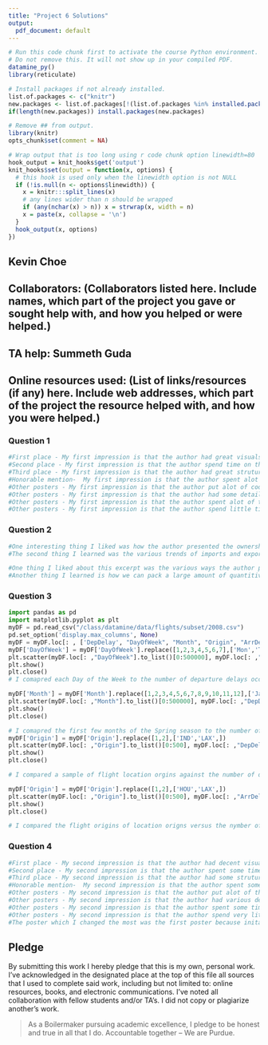 ```yaml
---
title: "Project 6 Solutions"
output:
  pdf_document: default
---
```


```r
# Run this code chunk first to activate the course Python environment.
# Do not remove this. It will not show up in your compiled PDF.
datamine_py()
library(reticulate)

# Install packages if not already installed.
list.of.packages <- c("knitr")
new.packages <- list.of.packages[!(list.of.packages %in% installed.packages()[,"Package"])]
if(length(new.packages)) install.packages(new.packages)

# Remove ## from output.
library(knitr)
opts_chunk$set(comment = NA)

# Wrap output that is too long using r code chunk option linewidth=80
hook_output = knit_hooks$get('output')
knit_hooks$set(output = function(x, options) {
  # this hook is used only when the linewidth option is not NULL
  if (!is.null(n <- options$linewidth)) {
    x = knitr:::split_lines(x)
    # any lines wider than n should be wrapped
    if (any(nchar(x) > n)) x = strwrap(x, width = n)
    x = paste(x, collapse = '\n')
  }
  hook_output(x, options)
})
```

## Kevin Choe

## Collaborators: (Collaborators listed here. Include names, which part of the project you gave or sought help with, and how you helped or were helped.)
## TA help: Summeth Guda
## Online resources used: (List of links/resources (if any) here. Include web addresses, which part of the project the resource helped with, and how you were helped.)

### Question 1

```python
#First place - My first impression is that the author had great visuals and graphics but some of them were smaller and harder to read.
#Second place - My first impression is that the author spend time on the poster to explain their visuals as there is various descriptions.
#Third place - My first impression is that the author had great struture organizing their visuals and there are lot of colors represening variables.
#Honorable mention-  My first impression is that the author spent alot of time on their poster explaning the complicated conepts in a very simple way to understand.
#Other posters - My first impression is that the author put alot of code but is lacking visuals to explain thier concepts. There was some text but not enough to understand.
#Other posters - My first impression is that the author had some detailed graphics but it was very confusing to follow and grasp what they wanted to display.
#Other posters - My first impression is that the author spent alot of time organizing the plots and it was easy to see their thought process and execution.
#Other posters - My first impression is that the author spend little time putting effort into their poster's aesthetic as it was very basic and did not have much content.
```

### Question 2

```python
#One interesting thing I liked was how the author presented the ownership of government securities. The graph was well presented and I understood how the budget was spread out.
#The second thing I learned was the various trends of imports and exports of England that shifted the balance of trade data. I liked how they included multiple iteratiosn of it.

#One thing I liked about this excerpt was the various ways the author presents their data and shows the reader how to do so and how to display meaning and imapct behind the graphs.
#Another thing I learned is how we can pack a large amount of quantitive information into a small region. This maximizes space and allows the reader to see the various datapoint impact.
```

### Question 3

```python
import pandas as pd
import matplotlib.pyplot as plt
myDF = pd.read_csv("/class/datamine/data/flights/subset/2008.csv")
pd.set_option('display.max_columns', None)
myDF = myDF.loc[: , ['DepDelay', "DayOfWeek", "Month", "Origin", "ArrDelay"]].dropna()
myDF['DayOfWeek'] = myDF['DayOfWeek'].replace([1,2,3,4,5,6,7],['Mon','Tues','Wed','Thurs','Fri','Sat','Sun'])
plt.scatter(myDF.loc[: ,"DayOfWeek"].to_list()[0:500000], myDF.loc[: ,"DepDelay"].to_list()[0:500000])
plt.show()
plt.close()
# I comapred each Day of the Week to the number of departure delays occurances. The best practices from 2 texts I followed was visualzing all days and including various datapoints.
```

```python
myDF['Month'] = myDF['Month'].replace([1,2,3,4,5,6,7,8,9,10,11,12],['Jan','Feb','Mar','Apr','May','Jun','Jul','Aug','Sep','Oct','Nov','Dec'])
plt.scatter(myDF.loc[: ,"Month"].to_list()[0:500000], myDF.loc[: ,"DepDelay"].to_list()[0:500000])
plt.show()
plt.close()
```

```python
# I comapred the first few months of the Spring season to the number of departure delays occurances. Practices I used were including a specfic range of time and including many samples.
myDF['Origin'] = myDF['Origin'].replace([1,2],['IND','LAX',])
plt.scatter(myDF.loc[: ,"Origin"].to_list()[0:500], myDF.loc[: ,"DepDelay"].to_list()[0:500])
plt.show()
plt.close()

# I compared a sample of flight location orgins against the number of depature delay occurances. Practices I used were spreading my data apart and having it look visually appealing.
```

```python
myDF['Origin'] = myDF['Origin'].replace([1,2],['HOU','LAX',])
plt.scatter(myDF.loc[: ,"Origin"].to_list()[0:500], myDF.loc[: ,"ArrDelay"].to_list()[0:500])
plt.show()
plt.close()

# I compared the flight origins of location origns versus the nymber of arriveal delay occurances. Pracitices I used were including as many origins and including outliers within it.
```

### Question 4

```python
#First place - My second impression is that the author had decent visuals and some graphics but many were smaller and harder to read.
#Second place - My second impression is that the author spent some time on the poster to explain their decent visuals as there is long descriptions.
#Third place - My second impression is that the author had some struture organizing their visuals and various colors represening variables.
#Honorable mention-  My second impression is that the author spent some time on their poster explaning the complex conepts in bits and pieces.
#Other posters - My second impression is that the author put alot of their working code but needs more bright visuals to make it appealing.
#Other posters - My second impression is that the author had various detailed graphics but it was still very confusing to follow and grasp what they wanted to display.
#Other posters - My second impression is that the author spent some time organizing the plots and it was somewhat easy to see their thought process and execution.
#Other posters - My second impression is that the author spend very little time putting effort into their poster's aesthetic as it was very basic and did not have much content.
#The poster which I changed the most was the first poster because initally I thought it was good compared to ohers but itw was great the next time I thought about it.
```

## Pledge

By submitting this work I hereby pledge that this is my own, personal work. I've acknowledged in the designated place at the top of this file all sources that I used to complete said work, including but not limited to: online resources, books, and electronic communications. I've noted all collaboration with fellow students and/or TA's. I did not copy or plagiarize another's work.

> As a Boilermaker pursuing academic excellence, I pledge to be honest and true in all that I do. Accountable together – We are Purdue.